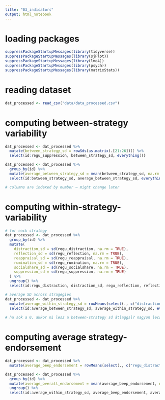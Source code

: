 ```yaml
---
title: "03_indicators"
output: html_notebook
---
```


# loading packages
```r
suppressPackageStartupMessages(library(tidyverse))
suppressPackageStartupMessages(library(sjPlot))
suppressPackageStartupMessages(library(lme4))
suppressPackageStartupMessages(library(psych))
suppressPackageStartupMessages(library(matrixStats))
```


# reading dataset
```r
dat_processed <- read_csv("data/data_processed.csv")
```


# computing between-strategy variability
```r
dat_processed <- dat_processed %>% 
  mutate(between_strategy_sd = rowSds(as.matrix(.[21:26]))) %>% 
  select(id:regu_suppression, between_strategy_sd, everything())

dat_processed <- dat_processed %>% 
  group_by(id) %>% 
  mutate(average_between_strategy_sd = mean(between_strategy_sd, na.rm = TRUE)) %>% 
  select(id:between_strategy_sd, average_between_strategy_sd, everything())

# columns are indexed by number — might change later
```


# computing within-strategy-variability
```r
# for each strategy
dat_processed <- dat_processed %>%
  group_by(id) %>% 
  mutate(
    distraction_sd = sd(regu_distraction, na.rm = TRUE),
    reflection_sd = sd(regu_reflection, na.rm = TRUE),
    reappraisal_sd = sd(regu_reappraisal, na.rm = TRUE),
    rumination_sd = sd(regu_rumination, na.rm = TRUE),
    socialshare_sd = sd(regu_socialshare, na.rm = TRUE),
    suppression_sd = sd(regu_suppression, na.rm = TRUE)
  ) %>% 
  ungroup() %>%
  select(id:regu_distraction, distraction_sd, regu_reflection, reflection_sd, regu_reappraisal, reappraisal_sd, regu_rumination, rumination_sd, regu_socialshare, socialshare_sd, regu_suppression, suppression_sd, everything())

# average SD across stragegies
dat_processed <- dat_processed %>%
  mutate(average_within_strategy_sd = rowMeans(select(., c("distraction_sd", "reflection_sd", "reappraisal_sd", "rumination_sd", "socialshare_sd", "suppression_sd")))) %>% 
  select(id:average_between_strategy_sd, average_within_strategy_sd, everything())
         
# ha sok a 0, akkor mi lesz a between-strategy sd átlaggal? nagyon lecsökken
```


# computing average strategy-endorsement
```r
dat_processed <- dat_processed %>%
  mutate(average_beep_endorsement = rowMeans(select(., c("regu_distraction", "regu_reflection", "regu_reappraisal", "regu_rumination", "regu_socialshare", "regu_suppression"))))

dat_processed <- dat_processed %>% 
  group_by(id) %>% 
  mutate(average_overall_endorsement = mean(average_beep_endorsement, na.rm = TRUE)) %>% 
  ungroup() %>% 
  select(id:average_within_strategy_sd, average_beep_endorsement, average_overall_endorsement, everything())
```

